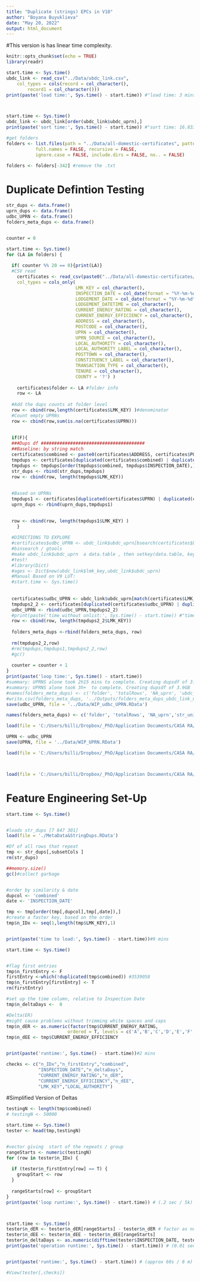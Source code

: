 ```yaml
---
title: "Duplicate (strings) EPCs in V10"
author: "Boyana Buyuklieva"
date: "May 20, 2022"
output: html_document
---
```


#This version is has linear time complexity. 

```r
knitr::opts_chunk$set(echo = TRUE)
library(readr)

start.time <- Sys.time()
ubdc_link <- read_csv("../Data/ubdc_link.csv", 
    col_types = cols(record = col_character(), 
        record1 = col_character()))
print(paste('load time:', Sys.time() - start.time)) #"load time: 3 mins"



start.time <- Sys.time()
ubdc_link <- ubdc_link[order(ubdc_link$ubdc_uprn),]  
print(paste('sort time:', Sys.time() - start.time)) #"sort time: 16.833909034729"
```


```r
#get folders
folders <- list.files(path = "../Data/all-domestic-certificates", pattern = NULL, all.files = FALSE,
           full.names = FALSE, recursive = FALSE,
           ignore.case = FALSE, include.dirs = FALSE, no.. = FALSE)

folders <- folders[-342] #remove the .txt
```


# Duplicate Defintion Testing
```r
str_dups <- data.frame()
uprn_dups <- data.frame()
udbc_UPRN <- data.frame()
folders_meta_dups <- data.frame()


counter = 0

start.time <- Sys.time()
for (LA in folders) {
  
  if( counter %% 20 == 0){print(LA)} 
  #CSV read
    certificates <- read_csv(paste0("../Data/all-domestic-certificates/",LA,"/certificates.csv"), 
    col_types = cols_only(
                          LMK_KEY = col_character(), 
                          INSPECTION_DATE = col_date(format = "%Y-%m-%d"),
                          LODGEMENT_DATE = col_date(format = "%Y-%m-%d"),
                          LODGEMENT_DATETIME = col_character(),
                          CURRENT_ENERGY_RATING = col_character(),
                          CURRENT_ENERGY_EFFICIENCY = col_character(),
                          ADDRESS = col_character(),
                          POSTCODE = col_character(),
                          UPRN = col_character(),
                          UPRN_SOURCE = col_character(),
                          LOCAL_AUTHORITY = col_character(),
                          LOCAL_AUTHORITY_LABEL = col_character(),
                          POSTTOWN = col_character(),
                          CONSTITUENCY_LABEL = col_character(),
                          TRANSACTION_TYPE = col_character(),
                          TENURE = col_character(),
                          COUNTY = '?') )
    
    certificates$folder <- LA #folder info
    row <- LA
      
  #Add the dups counts at folder level
  row <- cbind(row,length(certificates$LMK_KEY) )#denominator
  #Count empty UPRNs 
  row <- cbind(row,sum(is.na(certificates$UPRN)))  
  
    
  if(F){
  ###Dups df #######################################
  ##Baseline: by string match
  certificates$combined <- paste0(certificates$ADDRESS, certificates$POSTCODE) #measure of repeat entry here
  tmpdups <- certificates[duplicated(certificates$combined) | duplicated(certificates$combined, fromLast = TRUE),]
  tmpdups <- tmpdups[order(tmpdups$combined, tmpdups$INSPECTION_DATE),]
  str_dups <- rbind(str_dups,tmpdups)
  row <- cbind(row, length(tmpdups$LMK_KEY)) 
  
  
  #Based on UPRNs
  tmpdups1 <- certificates[duplicated(certificates$UPRN) | duplicated(certificates$UPRN, fromLast = TRUE),]
  uprn_dups <- rbind(uprn_dups,tmpdups1)
  

  row <- cbind(row, length(tmpdups1$LMK_KEY) ) 
    }
    
  #DIRECTIONS TO EXPLORE
  #certificates$udbc_UPRN <- ubdc_link$ubdc_uprn[bsearch(certificates$LMK_KEY, ubdc_link$lmk_key)]
  #binsearch / gtools
  #make ubdc_link$ubdc_uprn  a data.table , then setkey(data.table, key)  // touch by data.table[key]
  #test!
  #library(Dict)
  #ages <- Dict$new(ubdc_link$lmk_key,ubdc_link$ubdc_uprn)
  #Manual Based on V9 LUT:
  #start.time <- Sys.time()
  
  
  certificates$udbc_UPRN <- ubdc_link$ubdc_uprn[match(certificates$LMK_KEY, ubdc_link$lmk_key)]
  tmpdups2_2 <- certificates[duplicated(certificates$udbc_UPRN) | duplicated(certificates$udbc_UPRN, fromLast = TRUE),]
  udbc_UPRN <- rbind(udbc_UPRN,tmpdups2_2)
  #print(paste('time without unlist:', Sys.time() - start.time)) #"time without unlist: 3.05"
  row <- cbind(row, length(tmpdups2_2$LMK_KEY)) 
  
  folders_meta_dups <-rbind(folders_meta_dups, row)
  
  rm(tmpdups2_2,row)
  #rm(tmpdups,tmpdups1,tmpdups2_2,row)
  #gc()
  
  counter = counter + 1
}
print(paste('loop time:', Sys.time() - start.time))
#summary: UPRNS alone took 2h15 mins to complete. Creating dupsdf of 3.9GB 
#summary: UPRNS alone took 3h+  to complete. Creating dupsdf of 3.9GB 
#names(folders_meta_dups) <- c('folder', 'totalRows', 'NA_uprn', 'ubdc_link_uniq')
#write.csv(folders_meta_dups, '../Outputs/folders_meta_dups_ubdc_link_uniq.csv')
save(udbc_UPRN, file = '../Data/WIP_udbc_UPRN.RData')

names(folders_meta_dups) <- c('folder', 'totalRows', 'NA_uprn','str_uniq', 'uprn_uniq', 'udbcUPRN_uniq')


```



```r
load(file = 'C:/Users/billi/Dropbox/_PhD/Application Documents/CASA RA/RA OS NARRATE CASA/Data/WIP_UPRN.RData')

UPRN <- udbc_UPRN
save(UPRN, file = '../Data/WIP_UPRN.RData')

load(file = 'C:/Users/billi/Dropbox/_PhD/Application Documents/CASA RA/RA OS NARRATE CASA/Data/WIP_udbc_UPRN.RData')



load(file = 'C:/Users/billi/Dropbox/_PhD/Application Documents/CASA RA/RA OS NARRATE CASA/Data/MetaData&StringDups.RData')
```







# Feature Engineering Set-Up

```r
start.time <- Sys.time()


#loads str_dups [7 847 301]
load(file = './MetaData&StringDups.RData')

#Df of all rows that repeat
tmp <- str_dups[,subsetCols ]
rm(str_dups)

##memory.size()
gc()#collect garbage 


#order by similarity & date
dupcol <- 'combined'
date <- 'INSPECTION_DATE'

tmp <- tmp[order(tmp[,dupcol],tmp[,date]),]
#create a faster key, based on the order
tmp$n_IDx <- seq(1,length(tmp$LMK_KEY),1)


print(paste('time to load:', Sys.time() - start.time))#9 mins
```

```r
start.time <- Sys.time()


#flag first entries   
tmp$n_firstEntry <- F
firstEntry <-which(!duplicated(tmp$combined)) #3539058
tmp$n_firstEntry[firstEntry] <- T 
rm(firstEntry)

#set up the time column, relative to Inspection Date
tmp$n_deltaDays <-  0

#Delta(ER)
#might cause problems without trimming white spaces and caps
tmp$n_dER <- as.numeric(factor(tmp$CURRENT_ENERGY_RATING, 
                       ordered = T, levels = c('A','B','C','D','E','F','G')))
tmp$n_dEE <- tmp$CURRENT_ENERGY_EFFICIENCY


print(paste('runtime:', Sys.time() - start.time))#2 mins
```

```r
checks <- c("n_IDx","n_firstEntry","combined",
            "INSPECTION_DATE","n_deltaDays",
            "CURRENT_ENERGY_RATING","n_dER",
            "CURRENT_ENERGY_EFFICIENCY","n_dEE",
            "LMK_KEY","LOCAL_AUTHORITY")
```




#Simplified Version of Deltas

```r

testingN <- length(tmp$combined)
# testingN <- 50000

start.time <- Sys.time()
tester <- head(tmp,testingN)


#vector giving  start of the repeats / group 
rangeStarts <- numeric(testingN)
for (row in tester$n_IDx) {
  
  if (tester$n_firstEntry[row] == T) {
    groupStart <- row
  }
  
  rangeStarts[row] <- groupStart
} 
print(paste('loop runtime:', Sys.time() - start.time)) # (.2 sec / 5k)  (20s / 8M)



start.time <- Sys.time()
tester$n_dER <- tester$n_dER[rangeStarts] - tester$n_dER # factor as numbers
tester$n_dEE <- tester$n_dEE - tester$n_dEE[rangeStarts]
tester$n_deltaDays <- as.numeric(difftime(tester$INSPECTION_DATE, tester$INSPECTION_DATE[rangeStarts], units = c("days"))) 
print(paste('operation runtime:', Sys.time() - start.time)) # (0.01 sec / 5k) (.5 / 8M)


print(paste('runtime:', Sys.time() - start.time)) # (approx 60s / 8 m)

#View(tester[,checks])

```




